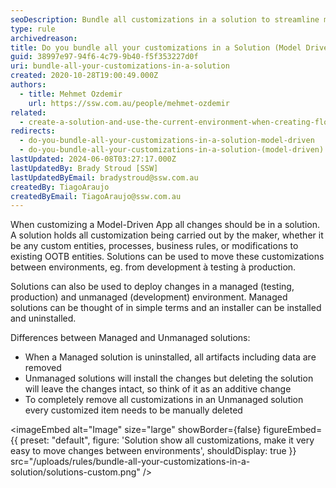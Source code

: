 ```yaml
---
seoDescription: Bundle all customizations in a solution to streamline model-driven app development and deployment, ensuring easy transfer between environments.
type: rule
archivedreason:
title: Do you bundle all your customizations in a Solution (Model Driven)?
guid: 38997e97-94f6-4c79-9b40-f5f353227d0f
uri: bundle-all-your-customizations-in-a-solution
created: 2020-10-28T19:00:49.000Z
authors:
  - title: Mehmet Ozdemir
    url: https://ssw.com.au/people/mehmet-ozdemir
related:
  - create-a-solution-and-use-the-current-environment-when-creating-flow-for-dynamics
redirects:
  - do-you-bundle-all-your-customizations-in-a-solution-model-driven
  - do-you-bundle-all-your-customizations-in-a-solution-(model-driven)
lastUpdated: 2024-06-08T03:27:17.000Z
lastUpdatedBy: Brady Stroud [SSW]
lastUpdatedByEmail: bradystroud@ssw.com.au
createdBy: TiagoAraujo
createdByEmail: TiagoAraujo@ssw.com.au
---
```


When customizing a Model-Driven App all changes should be in a solution. A solution holds all customization being carried out by the maker, whether it be any custom entities, processes, business rules, or modifications to existing OOTB entities.
Solutions can be used to move these customizations between environments, eg. from development à testing à production.

Solutions can also be used to deploy changes in a managed (testing, production) and unmanaged (development) environment. Managed solutions can be thought of in simple terms and an installer can be installed and uninstalled.

Differences between Managed and Unmanaged solutions:

* When a Managed solution is uninstalled, all artifacts including data are removed
* Unmanaged solutions will install the changes but deleting the solution will leave the changes intact, so think of it as an additive change
* To completely remove all customizations in an Unmanaged solution every customized item needs to be manually deleted


<imageEmbed
  alt="Image"
  size="large"
  showBorder={false}
  figureEmbed={{
    preset: "default",
    figure: 'Solution show all customizations, make it very easy to move changes between environments',
    shouldDisplay: true
  }}
  src="/uploads/rules/bundle-all-your-customizations-in-a-solution/solutions-custom.png"
/>
